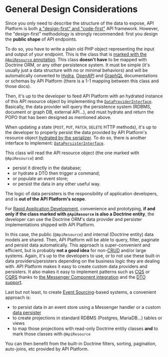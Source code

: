 # General Design Considerations

Since you only need to describe the structure of the data to expose, API Platform is both [a "design-first" and "code-first"](https://swagger.io/blog/api-design/design-first-or-code-first-api-development/)
API framework. However, the "design-first" methodology is strongly recommended: first you design the **public shape** of
API endpoints.

To do so, you have to write a plain old PHP object representing the input and output of your endpoint. This is the class
that is [marked with the `@ApiResource` annotation](../distribution/index.md).
This class **doesn't have** to be mapped with Doctrine ORM, or any other persistence system. It must be simple (it's usually
just a data structure with no or minimal behaviors) and will be automatically converted to [Hydra](extending-jsonld-context.md),
[OpenAPI](swagger.md) and [GraphQL](graphql.md) documentations or schemas by API Platform (there is a 1-1 mapping
between this class and those docs).

Then, it's up to the developer to feed API Platform with an hydrated instance of this API resource object by implementing
the [`DataProviderInterface`](data-providers.md). Basically, the data provider will query the persistence system (RDBMS,
document or graph DB, external API...), and must hydrate and return the POPO that has been designed as mentioned above.

When updating a state (`POST`, `PUT`, `PATCH`, `DELETE` HTTP methods), it's up to the developer to properly persist the
data provided by API Platform's resource object [hydrated by the serializer](serialization.md).
To do so, there is another interface to implement: [`DataPersisterInterface`](data-persisters.md).

This class will read the API resource object (the one marked with `@ApiResource`) and:

-   persist it directly in the database;
-   or hydrate a DTO then trigger a command;
-   or populate an event store;
-   or persist the data in any other useful way.

The logic of data persisters is the responsibility of application developers, and is **out of the API Platform's scope**.

For [Rapid Application Development](https://en.wikipedia.org/wiki/Rapid_application_development), convenience and prototyping,
**if and only if the class marked with `@ApiResource` is also a Doctrine entity**, the developer can use the Doctrine
ORM's data provider and persister implementations shipped with API Platform.

In this case, the public (`@ApiResource`) and internal (Doctrine entity) data models are shared. Then, API Platform will
be able to query, filter, paginate and persist data automatically.
This approach is super-convenient and efficient, but is probably **not a good idea** for non-[CRUD](https://en.wikipedia.org/wiki/Create,_read,_update_and_delete)
and/or large systems.
Again, it's up to the developers to use, or to not use these built-in data providers/persisters depending on the business logic
they are dealing with.
API Platform makes it easy to create custom data providers and persisters.
It also makes it easy to implement patterns such as [CQS](https://www.martinfowler.com/bliki/CommandQuerySeparation.html)
or [CQRS](https://martinfowler.com/bliki/CQRS.html) thanks to [the Messenger Component integration](messenger.md) and the [DTO support](dto.md).

Last but not least, to create [Event Sourcing](https://martinfowler.com/eaaDev/EventSourcing.html)-based systems, a convenient
approach is:

-   to persist data in an event store using a Messenger handler or a custom [data persister](data-persisters.md)
-   to create projections in standard RDBMS (Postgres, MariaDB...) tables or views
-   to map those projections with read-only Doctrine entity classes **and** to mark those classes with `@ApiResource`

You can then benefit from the built-in Doctrine filters, sorting, pagination, auto-joins, etc provided by API Platform.
